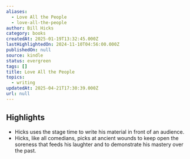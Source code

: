 ```yaml
---
aliases:
  - Love All the People
  - love-all-the-people
author: Bill Hicks
category: books
createdAt: 2025-01-19T13:32:45.000Z
lastHighlightedOn: 2024-11-10T04:56:00.000Z
publishedOn: null
source: kindle
status: evergreen
tags: []
title: Love All the People
topics:
  - writing
updatedAt: 2025-04-21T17:30:39.000Z
url: null
---
```

## Highlights

- Hicks uses the stage time to write his material in front of an audience.
- Hicks, like all comedians, picks at ancient wounds to keep open the soreness that feeds his laughter and to demonstrate his mastery over the past.

